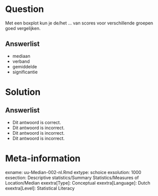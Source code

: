 Question
========
Met een boxplot kun je de/het … van scores voor verschillende groepen goed vergelijken.

Answerlist
----------
* mediaan
* verband
* gemiddelde
* significantie


Solution
========


Answerlist
----------
* Dit antwoord is correct.
* Dit antwoord is incorrect.
* Dit antwoord is incorrect.
* Dit antwoord is incorrect.


Meta-information
================
exname: uu-Median-002-nl.Rmd
extype: schoice
exsolution: 1000
exsection: Descriptive statistics/Summary Statistics/Measures of Location/Median
exextra[Type]: Conceptual
exextra[Language]: Dutch
exextra[Level]: Statistical Literacy
